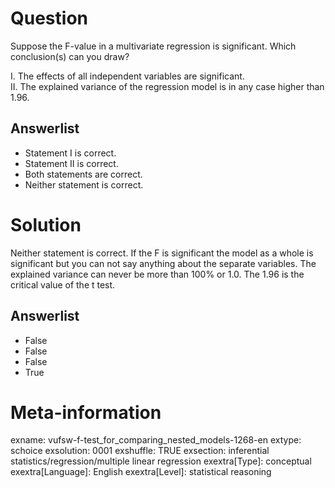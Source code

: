 Question
========
Suppose the F-value in a multivariate regression is significant. Which
conclusion(s) can you draw?  
  
I. The effects of all independent variables are significant.  
II. The explained variance of the regression model is in any case higher
than 1.96.

Answerlist
----------
* Statement I is correct.
* Statement II is correct.
* Both statements are correct.
* Neither statement is correct.

Solution
========

Neither statement is correct. If the F is significant the model as a
whole is significant but you can not say anything about the separate
variables. The explained variance can never be more than 100% or 1.0.
The 1.96 is the critical value of the t test.


Answerlist
----------
* False
* False
* False
* True

Meta-information
================
exname: vufsw-f-test_for_comparing_nested_models-1268-en
extype: schoice
exsolution: 0001
exshuffle: TRUE
exsection: inferential statistics/regression/multiple linear regression
exextra[Type]: conceptual
exextra[Language]: English
exextra[Level]: statistical reasoning

